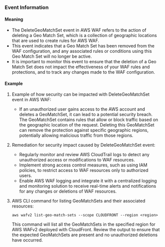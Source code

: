 
### Event Information

#### Meaning

- The DeleteGeoMatchSet event in AWS WAF refers to the action of deleting a Geo Match Set, which is a collection of geographic locations that are used to create rules for AWS WAF.
- This event indicates that a Geo Match Set has been removed from the WAF configuration, and any associated rules or conditions using this Geo Match Set will no longer be active.
- It is important to monitor this event to ensure that the deletion of a Geo Match Set does not impact the effectiveness of your WAF rules and protections, and to track any changes made to the WAF configuration.

#### Example

1. Example of how security can be impacted with DeleteGeoMatchSet event in AWS WAF:
   - If an unauthorized user gains access to the AWS account and deletes a GeoMatchSet, it can lead to a potential security breach. The GeoMatchSet contains rules that allow or block traffic based on the geographic location of the request. Deleting this GeoMatchSet can remove the protection against specific geographic regions, potentially allowing malicious traffic from those regions.

2. Remediation for security impact caused by DeleteGeoMatchSet event:
   - Regularly monitor and review AWS CloudTrail logs to detect any unauthorized access or modifications to WAF resources.
   - Implement strong access control measures, such as using IAM policies, to restrict access to WAF resources only to authorized users.
   - Enable AWS WAF logging and integrate it with a centralized logging and monitoring solution to receive real-time alerts and notifications for any changes or deletions of WAF resources.

3. AWS CLI command for listing GeoMatchSets and their associated resources:
   ```
   aws wafv2 list-geo-match-sets --scope CLOUDFRONT --region <region>
   ```
   This command will list all the GeoMatchSets in the specified region for AWS WAFv2 deployed with CloudFront. Review the output to ensure that the expected GeoMatchSets are present and no unauthorized deletions have occurred.

